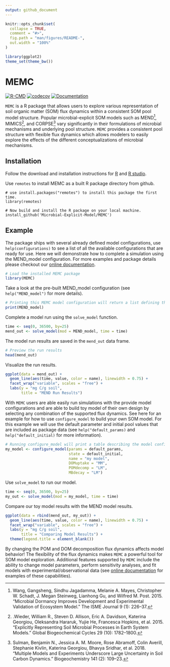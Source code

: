 ```yaml
---
output: github_document
---
```


<!-- README.md is generated from README.Rmd. Please edit that file -->

```r
knitr::opts_chunk$set(
  collapse = TRUE,
  comment = "#>",
  fig.path = "man/figures/README-",
  out.width = "100%"
)

library(ggplot2)
theme_set(theme_bw())
```

# MEMC

[![R-CMD](https://github.com/Microbial-Explicit-Model/MEMC/actions/workflows/rcmd.yml/badge.svg)](https://github.com/Microbial-Explicit-Model/MEMC/actions/workflows/rcmd.yml)
[![codecov](https://codecov.io/gh/Microbial-Explicit-Model/MEMC/branch/main/graph/badge.svg?token=MA69VLXPYP)](https://codecov.io/gh/Microbial-Explicit-Model/MEMC)
[![Documentation](https://github.com/Microbial-Explicit-Model/MEMC/actions/workflows/pkgdown.yaml/badge.svg)](https://github.com/Microbial-Explicit-Model/MEMC/actions/workflows/pkgdown.yaml)


`MEMC` is a R package that allows users to explore various representation of soil organic matter (SOM) flux dynamics within a consistent SOM pool model structure. Popular microbial-explicit SOM models such as MEND^[Wang, Gangsheng, Sindhu Jagadamma, Melanie A. Mayes, Christopher W. Schadt, J. Megan Steinweg, Lianhong Gu, and Wilfred M. Post. 2015. “Microbial Dormancy Improves Development and Experimental Validation of Ecosystem Model.” The ISME Journal 9 (1): 226–37.], MIMICS^[.Wieder, William R., Steven D. Allison, Eric A. Davidson, Katerina Georgiou, Oleksandra Hararuk, Yujie He, Francesca Hopkins, et al. 2015. “Explicitly Representing Soil Microbial Processes in Earth System Models.” Global Biogeochemical Cycles 29 (10): 1782–1800.], and CORPSE^[Sulman, Benjamin N., Jessica A. M. Moore, Rose Abramoff, Colin Averill, Stephanie Kivlin, Katerina Georgiou, Bhavya Sridhar, et al. 2018. “Multiple Models and Experiments Underscore Large Uncertainty in Soil Carbon Dynamics.” Biogeochemistry 141 (2): 109–23.] vary significantly in their formulations of microbial mechanisms and underlying pool structure. `MEMC` provides a consistent pool structure with flexible flux dynamics which allows modelers to easily explore the effects of the different conceptualizations of microbial mechanisms.  

## Installation

Follow the download and installation instructions for [R](https://cloud.r-project.org/) and [R studio](https://www.rstudio.com/products/rstudio/download/). 

Use `remotes` to install MEMC as a built R package directory from github. 

```
# use install.packages("remotes") to install this package the first time.
library(remotes)

# Now build and install the R package on your local machine.
install_github('Microbial-Explicit-Model/MEMC') 
```


## Example

The package ships with several already defined model configurations, use `help(configurations)` to see a list of all the available configurations that are ready for use. Here we will demonstrate how to complete a simulation using the MEND_model configuration. For more examples and package details please checkout our [online documentation](https://microbial-explicit-model.github.io/MEMC/). 

```r
# Load the installed MEMC package
library(MEMC)
```

Take a look at the pre-built MEND_model configuration (see `help("MEND_model")` for more details).

```r
# Printing this MEMC model configuration will return a list defining the run name, a table of the flux dynamics, parameter values, and initial SOM pool sizes. 
print(MEND_model)
```

Complete a model run using the `solve_model` function. 


```r
time <- seq(0, 36500, by=25) 
mend_out <- solve_model(mod = MEND_model, time = time)
```

The model run results are saved in the `mend_out` data frame. 

```r
# Preview the run results
head(mend_out)
```

Visualize the run results.

```r
ggplot(data = mend_out) + 
  geom_line(aes(time, value, color = name), linewidth = 0.75) + 
  facet_wrap("variable", scales = "free") + 
  labs(y = "mg C/g soil", 
       title = "MEND Run Results")
```


With `MEMC` users are able easily run simulations with the provide model configurations and are able to build toy model of their own design by selecting any combination of the supported flux dynamics. See here for an example for how to use `configure_model` to build your own SOM model. For this example we will use the default parameter and initial pool values that are included as package data (see `help("default_params)` and `help("default_initial)` for more information).


```r
# Running configure_model will print a table describing the model configuration. 
my_model <- configure_model(params = default_params, 
                            state = default_initial, 
                            name = "my model", 
                            DOMuptake = "MM", 
                            POMdecomp = "LM", 
                            MBdecay = "LM")
```


Use `solve_model` to run our model. 

```r
time <- seq(0, 36500, by=25) 
my_out <- solve_model(mod = my_model, time = time)
```


Compare our toy model results with the MEND model results. 


```r
ggplot(data = rbind(mend_out, my_out)) + 
  geom_line(aes(time, value, color = name), linewidth = 0.75) + 
  facet_wrap("variable", scales = "free") + 
  labs(y = "mg C/g soil", 
       title = "Comparing Model Results") +
  theme(legend.title = element_blank())
```

By changing the POM and DOM decomposition flux dynamics affects model behavior! The flexibility of the flux dynamics makes `MEMC` a powerful tool for SOM model exploration. Additional features supported by `MEMC` include the ability to change model parameters, perform sensitivity analyses, and fit models with experimental/observational data (see [online documentation](https://microbial-explicit-model.github.io/MEMC/) for examples of these capabilities).


